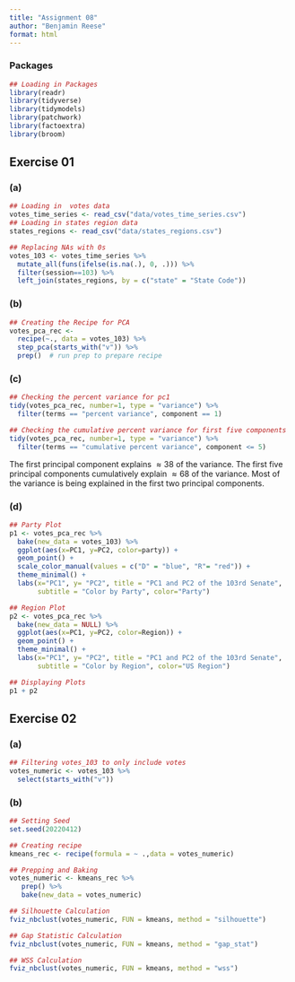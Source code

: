 ```yaml
---
title: "Assignment 08"
author: "Benjamin Reese"
format: html
---
```


### Packages
```r
## Loading in Packages
library(readr)
library(tidyverse)
library(tidymodels)
library(patchwork)
library(factoextra)
library(broom)
```

## Exercise 01

### (a)

```r
## Loading in  votes data
votes_time_series <- read_csv("data/votes_time_series.csv")
## Loading in states region data
states_regions <- read_csv("data/states_regions.csv")

## Replacing NAs with 0s
votes_103 <- votes_time_series %>%
  mutate_all(funs(ifelse(is.na(.), 0, .))) %>%
  filter(session==103) %>%
  left_join(states_regions, by = c("state" = "State Code"))


```

### (b)

```r
## Creating the Recipe for PCA
votes_pca_rec <-
  recipe(~., data = votes_103) %>%
  step_pca(starts_with("v")) %>%   
  prep()  # run prep to prepare recipe

```

### (c)

```r
## Checking the percent variance for pc1
tidy(votes_pca_rec, number=1, type = "variance") %>%
  filter(terms == "percent variance", component == 1)

## Checking the cumulative percent variance for first five components
tidy(votes_pca_rec, number=1, type = "variance") %>%
  filter(terms == "cumulative percent variance", component <= 5)

```

The first principal component explains $\approx 38%$ of the variance. The first five principal components cumulatively explain $\approx 68%$ of the variance. Most of the variance is being explained in the first two principal components.

### (d)

```r
## Party Plot
p1 <- votes_pca_rec %>%
  bake(new_data = votes_103) %>%
  ggplot(aes(x=PC1, y=PC2, color=party)) +
  geom_point() +
  scale_color_manual(values = c("D" = "blue", "R"= "red")) +
  theme_minimal() +
  labs(x="PC1", y= "PC2", title = "PC1 and PC2 of the 103rd Senate",
       subtitle = "Color by Party", color="Party")

## Region Plot
p2 <- votes_pca_rec %>%
  bake(new_data = NULL) %>%
  ggplot(aes(x=PC1, y=PC2, color=Region)) +
  geom_point() +
  theme_minimal() + 
  labs(x="PC1", y= "PC2", title = "PC1 and PC2 of the 103rd Senate",
       subtitle = "Color by Region", color="US Region")

## Displaying Plots
p1 + p2
```

## Exercise 02

### (a)

```r
## Filtering votes_103 to only include votes
votes_numeric <- votes_103 %>%
  select(starts_with("v"))
```

### (b)

```r
## Setting Seed
set.seed(20220412) 

## Creating recipe
kmeans_rec <- recipe(formula = ~ .,data = votes_numeric)

## Prepping and Baking
votes_numeric <- kmeans_rec %>%
   prep() %>%
   bake(new_data = votes_numeric)

## Silhouette Calculation
fviz_nbclust(votes_numeric, FUN = kmeans, method = "silhouette")

## Gap Statistic Calculation
fviz_nbclust(votes_numeric, FUN = kmeans, method = "gap_stat")

## WSS Calculation
fviz_nbclust(votes_numeric, FUN = kmeans, method = "wss")


```

